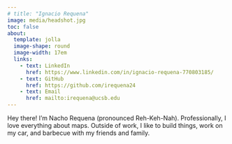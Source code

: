 ```yaml
---
# title: "Ignacio Requena"
image: media/headshot.jpg
toc: false
about:
  template: jolla
  image-shape: round
  image-width: 17em
  links:
    - text: LinkedIn
      href: https://www.linkedin.com/in/ignacio-requena-770803185/
    - text: GitHub
      href: https://github.com/irequena24
    - text: Email
      href: mailto:irequena@ucsb.edu
---
```


Hey there! I'm Nacho Requena (pronounced Reh-Keh-Nah). Professionally, I love everything about maps. Outside of work, I like to build things, work on my car, and barbecue with my friends and family.
